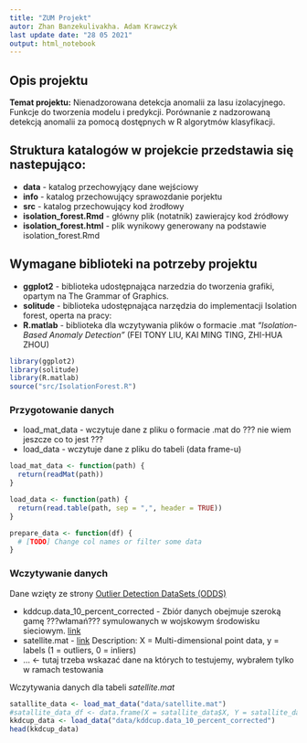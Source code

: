 ```yaml
---
title: "ZUM Projekt"
autor: Zhan Banzekulivakha. Adam Krawczyk
last update date: "28 05 2021"
output: html_notebook
---
```

## Opis projektu
**Temat projektu:** Nienadzorowana detekcja anomalii za lasu izolacyjnego. Funkcje do tworzenia modelu i predykcji. Porównanie z nadzorowaną detekcją anomalii za pomocą dostępnych w R algorytmów klasyfikacji.

## Struktura katalogów w projekcie przedstawia się nastepująco:
* **data** - katalog przechowyjący dane wejściowy
* **info** - katalog przechowujący sprawozdanie porjektu
* **src**  - katalog przechowujący kod żrodłowy
* **isolation_forest.Rmd** - główny plik (notatnik) zawierajcy kod źródłowy
* **isolation_forest.html** - plik wynikowy generowany na podstawie isolation_forest.Rmd

## Wymagane biblioteki na potrzeby projektu

* **ggplot2** - biblioteka udostępnająca narzedzia do tworzenia grafiki, opartym na The Grammar of Graphics.
* **solitude** - biblioteka udostępnająca narzędzia do implementacji Isolation forest, operta na pracy:
* **R.matlab** - biblioteka dla wczytywania plików o formacie .mat
*"Isolation-Based Anomaly Detection"* (FEI TONY LIU, KAI MING TING, ZHI-HUA ZHOU)
```r
library(ggplot2)
library(solitude)
library(R.matlab)
source("src/IsolationForest.R") 
```

### Przygotowanie danych

* load_mat_data - wczytuje dane z pliku o formacie .mat do ??? nie wiem jeszcze co to jest ???
* load_data - wczytuje dane z pliku do tabeli (data frame-u)

```r
load_mat_data <- function(path) {
  return(readMat(path))
}

load_data <- function(path) {
  return(read.table(path, sep = ",", header = TRUE))
}

prepare_data <- function(df) {
  # [TODO] Change col names or filter some data 
}
```

### Wczytywanie danych

Dane wzięty ze strony [Outlier Detection DataSets (ODDS)](http://odds.cs.stonybrook.edu/)

* kddcup.data_10_percent_corrected - Zbiór danych obejmuje szeroką gamę ???włamań??? symulowanych w wojskowym środowisku sieciowym. [link](http://kdd.ics.uci.edu/databases/kddcup99/kddcup99.html)
* satellite.mat - [link](http://odds.cs.stonybrook.edu/satellite-dataset/)
  Description: X = Multi-dimensional point data, y = labels (1 = outliers, 0 = inliers)
* ... <- tutaj trzeba wskazać dane na których to testujemy, wybrałem tylko w ramach testowania

Wczytywania danych dla tabeli *satellite.mat*

```r

satallite_data <- load_mat_data("data/satellite.mat")
#satallite_data_df <- data.frame(X = satallite_data$X, Y = satallite_data$Y)
kkdcup_data <- load_data("data/kddcup.data_10_percent_corrected")
head(kkdcup_data)

```

### 
